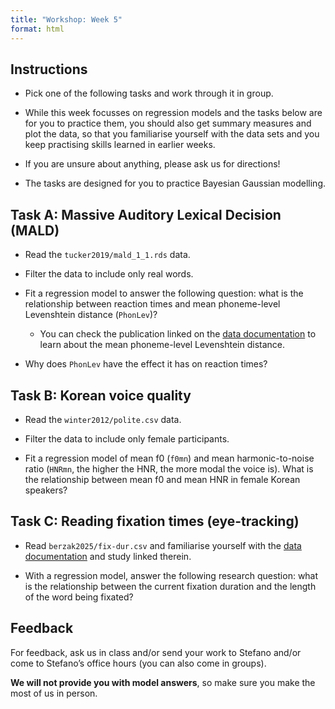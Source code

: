 ```yaml
---
title: "Workshop: Week 5"
format: html
---
```


::: callout-important
## Instructions

-   Pick one of the following tasks and work through it in group.

-   While this week focusses on regression models and the tasks below are for you to practice them, you should also get summary measures and plot the data, so that you familiarise yourself with the data sets and you keep practising skills learned in earlier weeks.

-   If you are unsure about anything, please ask us for directions!

-   The tasks are designed for you to practice Bayesian Gaussian modelling.
:::

::: callout-note
## Task A: Massive Auditory Lexical Decision (MALD)

-   Read the `tucker2019/mald_1_1.rds` data.

-   Filter the data to include only real words.

-   Fit a regression model to answer the following question: what is the relationship between reaction times and mean phoneme-level Levenshtein distance (`PhonLev`)?

    -   You can check the publication linked on the [data documentation](https://uoelel.github.io/qml-data/data/tucker2019/mald_1_1.html) to learn about the mean phoneme-level Levenshtein distance.

-   Why does `PhonLev` have the effect it has on reaction times?
:::

::: callout-note
## Task B: Korean voice quality

-   Read the `winter2012/polite.csv` data.

-   Filter the data to include only female participants.

-   Fit a regression model of mean f0 (`f0mn`) and mean harmonic-to-noise ratio (`HNRmn`, the higher the HNR, the more modal the voice is). What is the relationship between mean f0 and mean HNR in female Korean speakers?
:::

::: callout-note
## Task C: Reading fixation times (eye-tracking)

-   Read `berzak2025/fix-dur.csv` and familiarise yourself with the [data documentation](https://uoelel.github.io/qml-data/data/berzak2025/fix-dur.html) and study linked therein.

-   With a regression model, answer the following research question: what is the relationship between the current fixation duration and the length of the word being fixated?
:::

::: callout-tip
## Feedback

For feedback, ask us in class and/or send your work to Stefano and/or come to Stefano's office hours (you can also come in groups).

**We will not provide you with model answers**, so make sure you make the most of us in person.
:::

